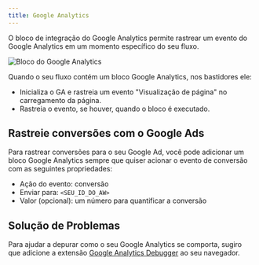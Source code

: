 ```yaml
---
title: Google Analytics
---
```


O bloco de integração do Google Analytics permite rastrear um evento do Google Analytics em um momento específico do seu fluxo.

<Frame>
  <img
    src="/images/automation/blocks/integrations/ga.png"
    alt="Bloco do Google Analytics"
    className="rounded-lg"
  />
</Frame>

Quando o seu fluxo contém um bloco Google Analytics, nos bastidores ele:

- Inicializa o GA e rastreia um evento "Visualização de página" no carregamento da página.
- Rastreia o evento, se houver, quando o bloco é executado.

## Rastreie conversões com o Google Ads

Para rastrear conversões para o seu Google Ad, você pode adicionar um bloco Google Analytics sempre que quiser acionar o evento de conversão com as seguintes propriedades:

- Ação do evento: conversão
- Enviar para: `<SEU_ID_DO_AW>`
- Valor (opcional): um número para quantificar a conversão

## Solução de Problemas

Para ajudar a depurar como o seu Google Analytics se comporta, sugiro que adicione a extensão [Google Analytics Debugger](https://chrome.google.com/webstore/detail/google-analytics-debugger/jnkmfdileelhofjcijamephohjechhna) ao seu navegador.
